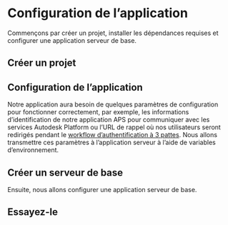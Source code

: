 

# Configuration de l’application

Commençons par créer un projet, installer les dépendances requises et configurer
une application serveur de base.

## Créer un projet

<NodeJsVsCodeProject />

## Configuration de l’application

Notre application aura besoin de quelques paramètres de configuration pour fonctionner correctement, par exemple,
les informations d’identification de notre application APS pour communiquer avec les services Autodesk Platform ou l’URL de rappel
où nos utilisateurs seront redirigés pendant le [workflow d’authentification à 3 pattes](https://aps.autodesk.com/en/docs/oauth/v2/tutorials/get-3-legged-token/).
Nous allons transmettre ces paramètres à l’application serveur à l’aide de variables d’environnement.

<NodeJsVsCodeConfig />

## Créer un serveur de base

Ensuite, nous allons configurer une application serveur de base.

<NodeJsVsCodeServer />

## Essayez-le

<NodeJsVsCodeTest />
